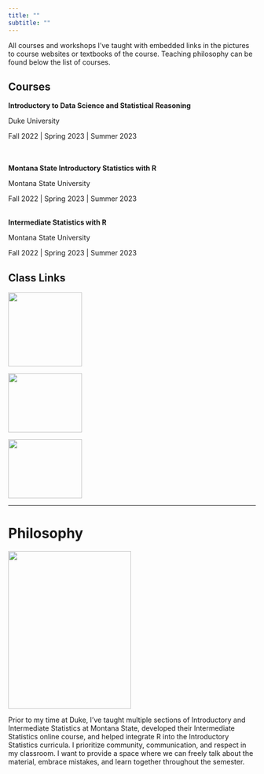 ```yaml
---
title: ""
subtitle: ""
---
```


All courses and workshops I've taught with embedded links in the pictures to course websites or textbooks of the course. Teaching philosophy can be found below the list of courses.   

::: grid
::: g-col-9
## Courses

**Introductory to Data Science and Statistical Reasoning** 

Duke University

Fall 2022 \| Spring 2023 \| Summer 2023\
\
\

**Montana State Introductory Statistics with R** 

Montana State University

Fall 2022 \| Spring 2023 \| Summer 2023\
\


**Intermediate Statistics with R** \ 

Montana State University

Fall 2022 \| Spring 2023 \| Summer 2023\
:::

::: g-col-3
## Class Links

[![](sta199.png){width="150" height="150" fig-align="center"}](https://sta199-s23-2.github.io/)

[![](Montana-State-Bobcats-Logo.png){width="150" height="120" fig-align="center"}](https://mtstateintrostats.github.io/IntroStatTextbook/authors.html)


[![](Montana-State-Bobcats-Logo.png){width="150" height="120" fig-align="center"}](https://scholarworks.montana.edu/xmlui/handle/1/2999)

:::
:::

<hr/>

# Philosophy 

![](datafestpic.png){width="250" height="320" fig-align="center"}

Prior to my time at Duke, I’ve taught multiple sections of Introductory and Intermediate Statistics at Montana State, developed their Intermediate Statistics online course, and helped integrate R into the Introductory Statistics curricula. I prioritize community, communication, and respect in my classroom. I want to provide a space where we can freely talk about the material, embrace mistakes, and learn together throughout the semester.
